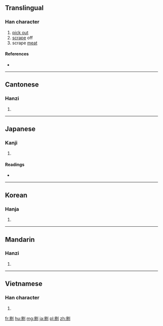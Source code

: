 ==Translingual==

===Han character===
{{Han char|rn=18|rad=刀|as=08|sn=10|four=6220<sub>0</sub>|canj=日竹中弓 (AHLN)|ids=⿰[[易]][[刂]]}}

# [[pick out]]
# [[scrape]] off
# scrape [[meat]]

====References====
* {{Han ref|kx=0140.350|dkj=02031|dj=0320.080|hdz=10344.060|uh=5254|ud=21076|bh=ADE7|bd=44519}}

----

==Cantonese==

===Hanzi===
{{yue-hanzi|jyut=|y=tik1}}

# {{defn|lang=yue|sort=刀08}}

----

==Japanese==

===Kanji===
{{ja-kanji|grade=|rs=刀08}}

# {{defn|lang=ja|sort=刀08}}

====Readings====
* {{ja-readings|on=[[てき]] (teki), [[てい]] (tei)|kun=[[えぐる]] (eguru), [[そる]] (soru)}}

----

==Korean==

===Hanja===
{{ko-hanja|hangeul=척|rv=cheok|mr=ch'ŏk}}

# {{defn|lang=ko|sort=刀08}}

----

==Mandarin==

===Hanzi===
{{cmn-hanzi|pin=[[tī]] ([[ti1]])|wg=t'i<sup>1</sup>}}

# {{defn|lang=cmn|sort=刀08}}

----

==Vietnamese==

===Han character===
{{vi-hantu|[[dịch]], [[tích]]|rs=刀08}}

# {{defn|lang=vi|sort=刀08}}

[[fr:剔]]
[[hu:剔]]
[[mg:剔]]
[[ja:剔]]
[[pl:剔]]
[[zh:剔]]